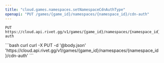 ```yaml
---
title: "cloud.games.namespaces.setNamespaceCdnAuthType"
openapi: "PUT /games/{game_id}/namespaces/{namespace_id}/cdn-auth"
---
```


```
PUT https://cloud.api.rivet.gg/v1/games/{game_id}/namespaces/{namespace_id}/cdn-auth
```


<RequestExample>
```bash curl
curl -X PUT -d '@body.json' 'https://cloud.api.rivet.gg/v1/games/{game_id}/namespaces/{namespace_id}/cdn-auth'
```
</RequestExample>
